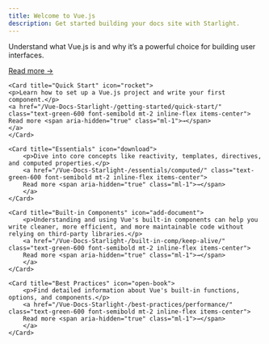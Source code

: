 ```yaml
---
title: Welcome to Vue.js
description: Get started building your docs site with Starlight.
---
```





<CardGrid stagger>
	<Card title="Introduction" icon="pencil">
	<p>
	Understand what Vue.js is and why it’s a powerful choice for building user interfaces.
	</p>
	<a href="/Vue-Docs-Starlight-/getting-started/introduction/" class="text-green-600 font-semibold mt-2 inline-flex items-center">
	Read more <span aria-hidden="true" class="ml-1">→</span>
	</a>
	</Card>

	<Card title="Quick Start" icon="rocket">
	<p>Learn how to set up a Vue.js project and write your first component.</p>
	<a href="/Vue-Docs-Starlight-/getting-started/quick-start/" class="text-green-600 font-semibold mt-2 inline-flex items-center">
	Read more <span aria-hidden="true" class="ml-1">→</span>
	</a>
	</Card>

	<Card title="Essentials" icon="download">
		<p>Dive into core concepts like reactivity, templates, directives, and computed properties.</p>
		<a href="/Vue-Docs-Starlight-/essentials/computed/" class="text-green-600 font-semibold mt-2 inline-flex items-center">
		Read more <span aria-hidden="true" class="ml-1">→</span>
		</a>
	</Card>

	<Card title="Built-in Components" icon="add-document">
		<p>Understanding and using Vue's built-in components can help you write cleaner, more efficient, and more maintainable code without relying on third-party libraries.</p>
		<a href="/Vue-Docs-Starlight-/built-in-comp/keep-alive/" class="text-green-600 font-semibold mt-2 inline-flex items-center">
		Read more <span aria-hidden="true" class="ml-1">→</span>
		</a>
	</Card>

	<Card title="Best Practices" icon="open-book">
		<p>Find detailed information about Vue's built-in functions, options, and components.</p>
		<a href="/Vue-Docs-Starlight-/best-practices/performance/" class="text-green-600 font-semibold mt-2 inline-flex items-center">
		Read more <span aria-hidden="true" class="ml-1">→</span>
		</a>
	</Card>
</CardGrid>